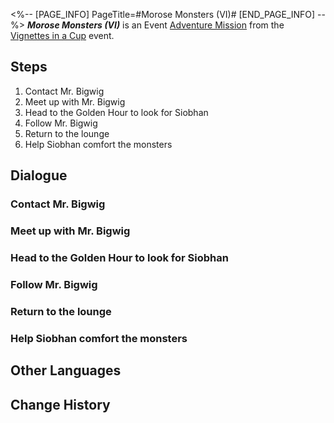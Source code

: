 <%-- [PAGE_INFO]
PageTitle=#Morose Monsters (VI)#
[END_PAGE_INFO] --%>
{{Stub|Dialogue.}}
{{Mission Infobox
|id            = 8021106
|title         = 
|image         = <!--Mission Morose Monsters (VI).png-->
|type          = Adventure
|event_name    = Vignettes in a Cup
|chapter       = Vignettes in a Cup
|requirements  = [[Adventure Mission]] ''[[Morose Monsters (V)]]'' completed
|summary       = <!--official mission summary from Fate's Atlas-->
|characters    = Amiky; Black Swan; Bloodhound Family Member; Lady; Melancholy; Mr. Bigwig; Siobhan; Spade; Sparkle; Starlet; Tin Man; Trailblazer
|startLocation = [[Penacony]] - [[The Reverie (Dreamscape)]]
|world         = Penacony
|area          = The Reverie (Dreamscape)
|prev          = Morose Monsters (V)
|next          = 
|rewards       = Trailblaze EXP*200; Stellar Jade*30; Traveler's Guide*6; Lost Crystal*4; Credit*40,000
}}
'''''Morose Monsters (VI)''''' is an Event [[Adventure Mission]] from the [[Vignettes in a Cup]] event.

==Steps==
# Contact Mr. Bigwig
# Meet up with Mr. Bigwig
# Head to the Golden Hour to look for Siobhan
# Follow Mr. Bigwig
# Return to the lounge
# Help Siobhan comfort the monsters

<!--
==Gameplay Notes==

--><!--
==Trial Character==

-->
==Dialogue==
{{Stub Dialogue}}
===Contact Mr. Bigwig{{subst:void|<!--802110602-->}}===
{{Mission Description|type=adventure|location=The Reverie (Dreamscape)|Discuss what to do next with Mr. Bigwig.}}
{{Dialogue Start}}
:{{tx}}
{{Dialogue End}}

===Meet up with Mr. Bigwig{{subst:void|<!--802110603-->}}===
{{Mission Description|type=adventure|location=The Reverie (Dreamscape)|update|Call it a day as a drinksmith. It's time to meet Mr. Bigwig!}}
{{Dialogue Start}}
:{{tx}}
{{Dialogue End}}

===Head to the Golden Hour to look for Siobhan{{subst:void|<!--802110604-->}}===
{{Mission Description|type=adventure|location=Golden Hour|update|Meet up with Mr. Bigwig to search for Siobhan. Start by searching for clues in the Golden Hour.}}
{{Dialogue Start}}
:{{tx}}
{{Dialogue End}}

===Follow Mr. Bigwig{{subst:void|<!--802110605-->}}===
{{Mission Description|type=adventure|location=Golden Hour|update|Meet up with Mr. Bigwig to search for Siobhan. It seems like Bigwig has discovered something. Follow Mr. Bigwig.}}
{{Dialogue Start}}
:{{tx}}
{{Mission Description|type=adventure|location=Golden Hour|update|Meet up with Mr. Bigwig to search for Siobhan. Mr. Bigwig has arrived at the wrong place... but let's continue following it.}}
{{Mission Description|type=adventure|location=Golden Hour|update|Meet up with Mr. Bigwig to search for Siobhan. Mr. Bigwig has arrived at the wrong place, but fortunately, Black Swan pointed you on the right path... Continue following Mr. Bigwig.}}
{{Dialogue End}}

===Return to the lounge{{subst:void|<!--802110608-->}}===
{{Mission Description|type=adventure|location=The Reverie (Dreamscape)|update|You didn't expect to see Siobhan and Amiky. From their conversation, it seems like Siobhan has plans to return to The Family. Mr. Bigwig becomes despondent. It is time to break this news to the other monsters in the lounge.}}
{{Dialogue Start}}
:{{tx}}
{{Dialogue End}}

===Help Siobhan comfort the monsters{{subst:void|<!--802110601-->}}===
{{Mission Description|type=adventure|location=The Reverie (Dreamscape)|update|You have deterred the Bloodhound Family for now, but the monsters are also showing signs of emotional instability. The most important thing now is to help Siobhan regain their trust.}}
{{Dialogue Start}}
:{{tx}}
{{Dialogue End}}

==Other Languages==
{{Other Languages
|en   = Morose Monsters (VI)
|zhs  = 忧伤的怪物们·其六
|zht  = 憂傷的怪物們•其六
|ja   = 悲しき化け物たち・6
|ko   = 우울한 몬스터들•6
|es   = Monstruos melancólicos&nbsp;VI
|fr   = Monstres moroses (VI)
|ru   = Опечаленные монстры VI
|th   = เหล่ามอนสเตอร์ที่เศร้าโศก 6
|vi   = Quái Vật Buồn 6
|de   = Melancholische Monster (Teil 6)
|id   = Para Monster yang Bersedih 6
|pt   = Monstros Taciturnos (VI)
}}

==Change History==
{{Change History|2.1}}
